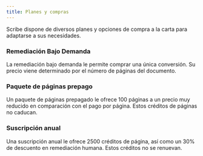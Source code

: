 ```yaml
---
title: Planes y compras
---
```



Scribe dispone de diversos planes y opciones de compra a la carta para adaptarse a sus necesidades.

### Remediación Bajo Demanda

La remediación bajo demanda le permite comprar una única conversión. Su precio viene determinado por el número de páginas del documento.

### Paquete de páginas prepago

Un paquete de páginas prepagado le ofrece 100 páginas a un precio muy reducido en comparación con el pago por página. Estos créditos de páginas no caducan.

### Suscripción anual

Una suscripción anual le ofrece 2500 créditos de página, así como un 30% de descuento en remediación humana. Estos créditos no se renuevan.


